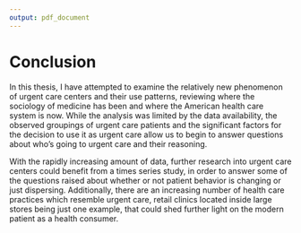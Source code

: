 ```yaml
---
output: pdf_document
---
```


<!--
\chapter*{Conclusion}
         \addcontentsline{toc}{chapter}{Conclusion}
	\chaptermark{Conclusion}
	\markboth{Conclusion}{Conclusion}
  \setcounter{chapter}{5}
	\setcounter{section}{0}
	
	Here's a conclusion, demonstrating the use of all that manual incrementing and table of contents adding that has to happen if you use the starred form of the chapter command. The deal is, the chapter command in \LaTeX\ does a lot of things: it increments the chapter counter, it resets the section counter to zero, it puts the name of the chapter into the table of contents and the running headers, and probably some other stuff.
-->

# Conclusion {.unnumbered}
  \setcounter{chapter}{6}
	\setcounter{section}{0}
  \onehalfspacing
  
In this thesis, I have attempted to examine the relatively new phenomenon of urgent care centers and their use patterns, reviewing where the sociology of medicine has been and where the American health care system is now. While the analysis was limited by the data availability, the observed groupings of urgent care patients and the significant factors for the decision to use it as urgent care allow us to begin to answer questions about who's going to urgent care and their reasoning. 

With the rapidly increasing amount of data, further research into urgent care centers could benefit from a times series study, in order to answer some of the questions raised about whether or not patient behavior is changing or just dispersing. Additionally, there are an increasing number of health care practices which resemble urgent care, retail clinics located inside large stores being just one example, that could shed further light on the modern patient as a health consumer. 

